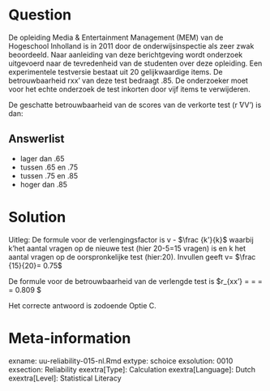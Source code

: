 

Question
========
  
De opleiding Media & Entertainment Management (MEM) van de Hogeschool Inholland is in 2011 door de onderwijsinspectie als zeer zwak beoordeeld. Naar aanleiding van deze berichtgeving wordt onderzoek uitgevoerd naar de tevredenheid van de studenten over deze opleiding. Een experimentele testversie bestaat uit 20 gelijkwaardige items. De betrouwbaarheid rxx' van deze test bedraagt .85. De onderzoeker moet voor het echte onderzoek de test inkorten door vijf items te verwijderen.

De geschatte betrouwbaarheid van de scores van de verkorte test (r ̂VV') is dan:


Answerlist
----------
* lager dan .65
* tussen .65 en .75
* tussen .75 en .85
* hoger dan .85

Solution
========

Uitleg: De formule voor de verlengingsfactor is 
v - $\frac {k'}{k}$ waarbij k'het aantal vragen op de nieuwe test (hier 20-5=15 vragen) is en k het aantal vragen op de oorspronkelijke test (hier:20). Invullen geeft v= $\frac {15}{20}= 0.75$

De formule voor de betrouwbaarheid van de verlengde test is $r_{xx'} = \frac {0.75 * 0.85}{1+ (0.75-1) 0.85} =  \frac {0.6375}{1+ -0.2125} = \frac {0.6375}{0.7875} = 0.809  $
  
Het correcte antwoord is zodoende Optie C.  
  

Meta-information
================
exname: uu-reliability-015-nl.Rmd
extype: schoice
exsolution: 0010
exsection: Reliability
exextra[Type]: Calculation
exextra[Language]: Dutch
exextra[Level]: Statistical Literacy
